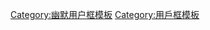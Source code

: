 {{Userbox
  |border-c = #000000
  |border-s = 1
  |id-c     = #000000
  |id-s     = 12
  |id-fc    = #000000
  |info-c   = #FFFFFF
  |info-s   = 11
  |info-fc  = #000000
  |id       = [[file:Alienigena.jpg|30px]]
  |info     = 这个用户可能是'''[[外星人]]'''，请勿靠近。
  |nocat    = {{{nocat|}}}
}}<noinclude>
[[Category:幽默用户框模板]]
[[Category:用戶框模板]]
</noinclude>